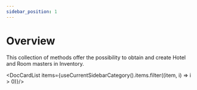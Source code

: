 ```yaml
---
sidebar_position: 1
---
```


# Overview

This collection of methods offer the possibility to obtain and create Hotel and Room masters in Inventory.


<DocCardList items={useCurrentSidebarCategory().items.filter((item, i) => i > 0)}/>